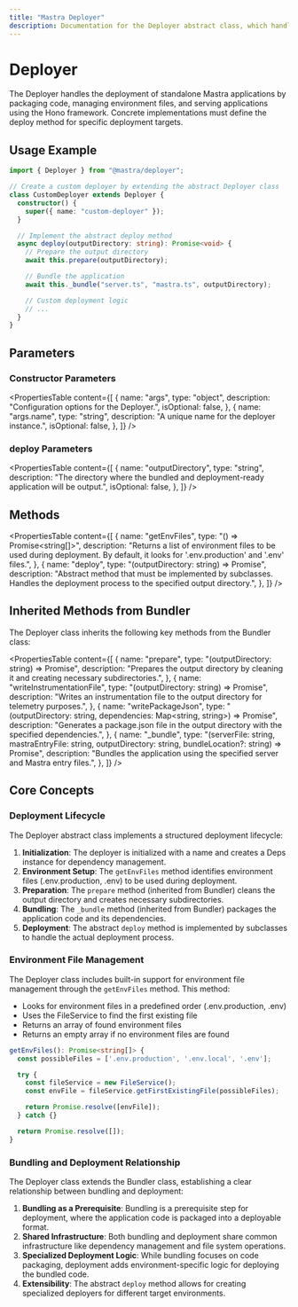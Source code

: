 ```yaml
---
title: "Mastra Deployer"
description: Documentation for the Deployer abstract class, which handles packaging and deployment of Mastra applications.
---
```


# Deployer

The Deployer handles the deployment of standalone Mastra applications by packaging code, managing environment files, and serving applications using the Hono framework. Concrete implementations must define the deploy method for specific deployment targets.

## Usage Example

```typescript
import { Deployer } from "@mastra/deployer";

// Create a custom deployer by extending the abstract Deployer class
class CustomDeployer extends Deployer {
  constructor() {
    super({ name: "custom-deployer" });
  }

  // Implement the abstract deploy method
  async deploy(outputDirectory: string): Promise<void> {
    // Prepare the output directory
    await this.prepare(outputDirectory);

    // Bundle the application
    await this._bundle("server.ts", "mastra.ts", outputDirectory);

    // Custom deployment logic
    // ...
  }
}
```

## Parameters

### Constructor Parameters

<PropertiesTable
  content={[
    {
      name: "args",
      type: "object",
      description: "Configuration options for the Deployer.",
      isOptional: false,
    },
    {
      name: "args.name",
      type: "string",
      description: "A unique name for the deployer instance.",
      isOptional: false,
    },
  ]}
/>

### deploy Parameters

<PropertiesTable
  content={[
    {
      name: "outputDirectory",
      type: "string",
      description:
        "The directory where the bundled and deployment-ready application will be output.",
      isOptional: false,
    },
  ]}
/>

## Methods

<PropertiesTable
  content={[
    {
      name: "getEnvFiles",
      type: "() => Promise<string[]>",
      description:
        "Returns a list of environment files to be used during deployment. By default, it looks for '.env.production' and '.env' files.",
    },
    {
      name: "deploy",
      type: "(outputDirectory: string) => Promise<void>",
      description:
        "Abstract method that must be implemented by subclasses. Handles the deployment process to the specified output directory.",
    },
  ]}
/>

## Inherited Methods from Bundler

The Deployer class inherits the following key methods from the Bundler class:

<PropertiesTable
  content={[
    {
      name: "prepare",
      type: "(outputDirectory: string) => Promise<void>",
      description:
        "Prepares the output directory by cleaning it and creating necessary subdirectories.",
    },
    {
      name: "writeInstrumentationFile",
      type: "(outputDirectory: string) => Promise<void>",
      description:
        "Writes an instrumentation file to the output directory for telemetry purposes.",
    },
    {
      name: "writePackageJson",
      type: "(outputDirectory: string, dependencies: Map<string, string>) => Promise<void>",
      description:
        "Generates a package.json file in the output directory with the specified dependencies.",
    },
    {
      name: "_bundle",
      type: "(serverFile: string, mastraEntryFile: string, outputDirectory: string, bundleLocation?: string) => Promise<void>",
      description:
        "Bundles the application using the specified server and Mastra entry files.",
    },
  ]}
/>

## Core Concepts

### Deployment Lifecycle

The Deployer abstract class implements a structured deployment lifecycle:

1. **Initialization**: The deployer is initialized with a name and creates a Deps instance for dependency management.
2. **Environment Setup**: The `getEnvFiles` method identifies environment files (.env.production, .env) to be used during deployment.
3. **Preparation**: The `prepare` method (inherited from Bundler) cleans the output directory and creates necessary subdirectories.
4. **Bundling**: The `_bundle` method (inherited from Bundler) packages the application code and its dependencies.
5. **Deployment**: The abstract `deploy` method is implemented by subclasses to handle the actual deployment process.

### Environment File Management

The Deployer class includes built-in support for environment file management through the `getEnvFiles` method. This method:

- Looks for environment files in a predefined order (.env.production, .env)
- Uses the FileService to find the first existing file
- Returns an array of found environment files
- Returns an empty array if no environment files are found

```typescript
getEnvFiles(): Promise<string[]> {
  const possibleFiles = ['.env.production', '.env.local', '.env'];

  try {
    const fileService = new FileService();
    const envFile = fileService.getFirstExistingFile(possibleFiles);

    return Promise.resolve([envFile]);
  } catch {}

  return Promise.resolve([]);
}
```

### Bundling and Deployment Relationship

The Deployer class extends the Bundler class, establishing a clear relationship between bundling and deployment:

1. **Bundling as a Prerequisite**: Bundling is a prerequisite step for deployment, where the application code is packaged into a deployable format.
2. **Shared Infrastructure**: Both bundling and deployment share common infrastructure like dependency management and file system operations.
3. **Specialized Deployment Logic**: While bundling focuses on code packaging, deployment adds environment-specific logic for deploying the bundled code.
4. **Extensibility**: The abstract `deploy` method allows for creating specialized deployers for different target environments.
